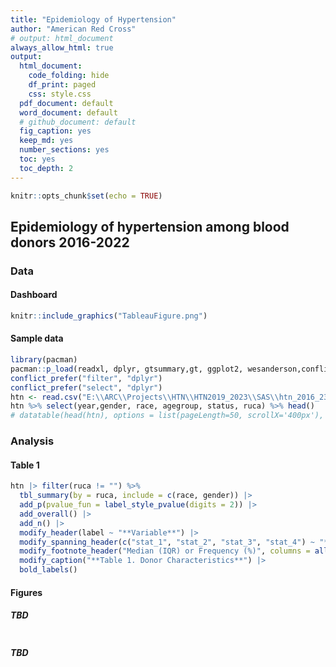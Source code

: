 ```yaml
---
title: "Epidemiology of Hypertension"
author: "American Red Cross"
# output: html_document
always_allow_html: true
output:
  html_document:
    code_folding: hide
    df_print: paged
    css: style.css
  pdf_document: default
  word_document: default
  # github_document: default
  fig_caption: yes
  keep_md: yes
  number_sections: yes
  toc: yes
  toc_depth: 2
---
```


```r
knitr::opts_chunk$set(echo = TRUE)
```


## **Epidemiology of hypertension among blood donors 2016-2022** {.tabset .tabset-fade .tabset-pills}
### Data{.tabset}
#### Dashboard
```r
knitr::include_graphics("TableauFigure.png")
```

#### Sample data
```r
library(pacman)
pacman::p_load(readxl, dplyr, gtsummary,gt, ggplot2, wesanderson,conflicted,DT, trace = F)
conflict_prefer("filter", "dplyr")
conflict_prefer("select", "dplyr")
htn <- read.csv("E:\\ARC\\Projects\\HTN\\HTN2019_2023\\SAS\\htn_2016_23_tab.csv")
htn %>% select(year,gender, race, agegroup, status, ruca) %>% head()
# datatable(head(htn), options = list(pageLength=50, scrollX='400px'), filter = 'top')
```

### Analysis{.tabset}
#### Table 1
```r
htn |> filter(ruca != "") %>% 
  tbl_summary(by = ruca, include = c(race, gender)) |>
  add_p(pvalue_fun = label_style_pvalue(digits = 2)) |>
  add_overall() |>
  add_n() |>
  modify_header(label ~ "**Variable**") |>
  modify_spanning_header(c("stat_1", "stat_2", "stat_3", "stat_4") ~ "**RUCA**") |>
  modify_footnote_header("Median (IQR) or Frequency (%)", columns = all_stat_cols()) |>
  modify_caption("**Table 1. Donor Characteristics**") |>
  bold_labels()
```

#### Figures {.tabset}
##### TBD
```r

```

##### TBD
```r

```


